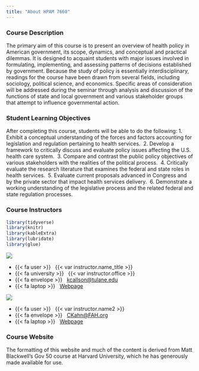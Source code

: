 ```yaml
---
title: "About HPAM 7660"
---
```


### Course Description

The primary aim of this course is to present an overview of health policy in American government, its scope, dynamics, and conceptual and practical dilemmas. It is designed to acquaint students with major issues involved in formulating, implementing, and assessing patterns of decisions established by government. Because the study of policy is essentially interdisciplinary, readings for the course have been drawn from several fields, including sociology, political science, and economics. Specific areas of consideration will be addressed during the seminar through analysis and discussion of the functions of state and local government and various stakeholder groups that attempt to influence governmental action. 


### Student Learning Objectives

After completing this course, students will be able to do the following:
1.	Exhibit a conceptual understanding of the forces and factors accounting for legislation and regulation pertaining to health services.\ 
2.	Develop a framework to critically discuss and evaluate policy issues affecting the U.S. health care system.\ 
3.	Compare and contrast the public policy objectives of various stakeholders with the realities of the political process.\ 
4.	Critically evaluate the research literature that examines the federal and state roles in health services.\ 
5.	Evaluate current proposals advanced in Congress and by the private sector that impact health services delivery.\ 
6.	Demonstrate a working understanding of the legislative process and the related federal and state regulation processes.\ 


### Course Instructors {.staff}

```r
library(tidyverse)
library(knitr)
library(kableExtra)
library(lubridate)
library(glue)
```

::: {.grid .d-flex .align-items-center}

::: {.g-col-3}


![](img/callison_pic.png)
 
:::

::: {.g-col-9}

    
  
- {{< fa user >}} &nbsp; {{< var instructor.name_title >}}
- {{< fa university >}} &nbsp; {{< var instructor.office >}}
- {{< fa envelope >}} &nbsp; <a href="mailto: kcallison@tulane.edu">kcallson@tulane.edu</a>
- {{< fa laptop >}} &nbsp; [Webpage]({{< var instructor.website_url >}})

::: 

:::

::: {.grid .d-flex .align-items-center}

::: {.g-col-3}

![](img/kahn_pic.png)
:::

::: {.g-col-9}

- {{< fa user >}} &nbsp; {{< var instructor.name2 >}}
- {{< fa envelope >}} &nbsp; <a href="mailto: CKahn@FAH.org">CKahn@FAH.org</a>
- {{< fa laptop >}} &nbsp; [Webpage]({{< var instructor.website_url2 >}})

::: 

:::

### Course Website
The formatting of this website and much of the content is derived from Matt Blackwell's Gov 50 course at Harvard University, which he has generously made available for use.
